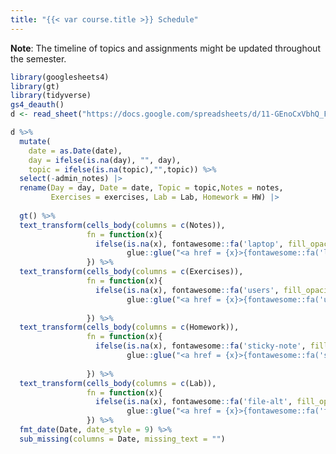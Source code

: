 ```yaml
---
title: "{{< var course.title >}} Schedule"
---
```


**Note**: The timeline of topics and assignments might be updated throughout the semester. 

```r
library(googlesheets4)
library(gt)
library(tidyverse)
gs4_deauth()
d <- read_sheet("https://docs.google.com/spreadsheets/d/11-GEnoCxVbhQ_Fp48EvoRzhJGWVnUU7FW6cNvC2fnDI/edit?usp=sharing")
```

```r
d %>% 
  mutate(
    date = as.Date(date),
    day = ifelse(is.na(day), "", day),
    topic = ifelse(is.na(topic),"",topic)) %>%
  select(-admin_notes) |>
  rename(Day = day, Date = date, Topic = topic,Notes = notes,
         Exercises = exercises, Lab = Lab, Homework = HW) |>
  
  gt() %>%
  text_transform(cells_body(columns = c(Notes)),
                 fn = function(x){
                   ifelse(is.na(x), fontawesome::fa('laptop', fill_opacity = 0.1), 
                          glue::glue("<a href = {x}>{fontawesome::fa('laptop')}</a>"))
                 }) %>%
  text_transform(cells_body(columns = c(Exercises)),
                 fn = function(x){
                   ifelse(is.na(x), fontawesome::fa('users', fill_opacity = 0.1),
                          glue::glue("<a href = {x}>{fontawesome::fa('users')}</a>"))
                   
                 }) %>%
  text_transform(cells_body(columns = c(Homework)),
                 fn = function(x){
                   ifelse(is.na(x), fontawesome::fa('sticky-note', fill_opacity = 0.1), 
                          glue::glue("<a href = {x}>{fontawesome::fa('sticky-note')}</a>"))
                   
                 }) %>%
  text_transform(cells_body(columns = c(Lab)),
                 fn = function(x){
                   ifelse(is.na(x), fontawesome::fa('file-alt', fill_opacity = 0.1), 
                          glue::glue("<a href = {x}>{fontawesome::fa('flask')}</a>"))
                 }) %>%
  fmt_date(Date, date_style = 9) %>%
  sub_missing(columns = Date, missing_text = "")
```
